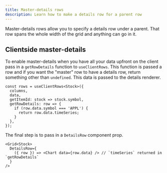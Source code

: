 ```yaml
---
title: Master-details rows
description: Learn how to make a details row for a parent row
---
```



Master-details rows allow you to specify a details row under a parent. That row spans the whole width of the grid and anything can go in it.

## Clientside master-details

To enable master-details when you have all your data upfront on the client pass in a `getRowDetails` function to `useClientRows`. This function is passed a row and if you want the "master" row to have a details row, return something other than `undefined`. This data is passed to the details renderer.

```ts:title=Passing-getRowDetails-to-useClientRows
const rows = useClientRows<Stock>({
  columns,
  data,
  getItemId: stock => stock.symbol,
  getRowDetails: row => {
    if (row.data.symbol === 'APPL') {
      return row.data.timeSeries;
    }
  },
});
```

The final step is to pass in a `DetailsRow` component prop.

```tsx:title=Details+Row+interface
<Grid<Stock>
  DetailsRow={
    ({ row }) => <Chart data={row.data} /> // `timeSeries` returned in `getRowDetails`
  }
/>
```

<Showcase fileName="MasterDetailsRows.tsx">
  <MasterDetailsRows />
</Showcase>
